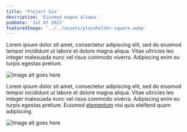 ```yaml
---
title: 'Project Six'
description: 'Eiusmod magna aliqua.'
pubDate: 'Jul 07 2023'
featuredImage: '../../assets/placeholder-square.webp'
---
```



Lorem ipsum dolor sit amet, consectetur adipiscing elit, sed do eiusmod tempor incididunt ut labore et dolore magna aliqua. Vitae ultricies leo integer malesuada nunc vel risus commodo viverra. Adipiscing enim eu turpis egestas pretium.


<Image path={image1} alt="Image alt goes here"/>

Lorem ipsum dolor sit amet, consectetur adipiscing elit, sed do eiusmod tempor incididunt ut labore et dolore magna aliqua. Vitae ultricies leo integer malesuada nunc vel risus commodo viverra. Adipiscing enim eu turpis egestas pretium. Euismod [elementum](#) nisi quis eleifend quam adipiscing.

<Image path={image1} alt="Image alt goes here"/>
